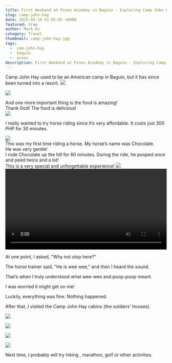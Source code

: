 ```yaml
---
title: First Weekend at Pines Academy in Baguio - Exploring Camp John Hay 1/10 weeks 
slug: camp-john-hay
date: 2025-02-16 01:01:02 +0800
featured: true
author: Mark Ku
category: Travel
thumbnail: camp-john-hay.jpg
tags:
  -  cam-john-hay
  -  baguio
  -  pines
description: First Weekend at Pines Academy in Baguio - Exploring Camp John Hay 1/10 weeks  
---
```

Camp John Hay used to be an American camp in Baguio, but it has since been turned into a resort.
![](camp-john-hay-2.jpg)  

![](camp-john-hay-3.jpg)  

And one more important thing is the food is amazing!  
Thank God! The food is delicious!  
![](food-2.jpg)  

I really wanted to try horse riding since it’s very affordable. It costs just 300 PHP for 30 minutes.  

![](chocolate.jpg)  
This was my first time riding a horse. My horse’s name was Chocolate.  
He was very gentle!  
I rode Chocolate up the hill for 60 minutes. During the ride, he pooped once and peed twice and a lot!  
This is a very special and unforgettable experience!
![](horse-riding.jpg)  
<video style="width:100%" controls src="horse-riding.mp4" type="video/mp4"/>
Continuing to ride for a while，I felt like a horse was obeying me.  

At one point, I asked, "Why not stop here?"

The horse trainer said, "He is wee wee," and then I heard the sound.  

That’s when I truly understood what wee-wee and poop-poop meant.  

I was worried it might get on me!  

Luckily, everything was fine. Nothing happened.  

After that, I visited the Camp John Hay cabins (the soldiers' houses).  

![](camp-john-hay-cabin-1.jpg)  

![](camp-john-hay-cabin-2.jpg)  

![](camp-john-hay-cabin-3.jpg) 
 
![](camp-john-hay-cabin-4.jpg)  

Next time, I probably will try hiking , marathon, golf or other activities.  


